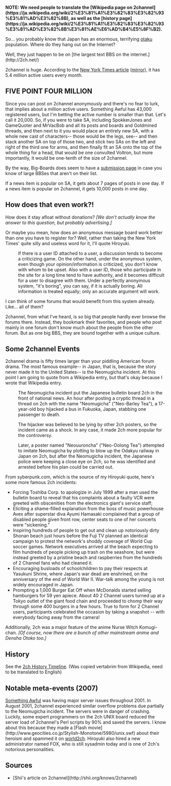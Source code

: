 '''NOTE: We need people to translate the [Wikipedia page on 2channel](https://ja.wikipedia.org/wiki/2%E3%81%A1%E3%82%83%E3%82%93%E3%81%AD%E3%82%8B), as well as the [history page](https://ja.wikipedia.org/wiki/2%E3%81%A1%E3%82%83%E3%82%93%E3%81%AD%E3%82%8B%E3%81%AE%E6%AD%B4%E5%8F%B2).'''

So... you probably know that Japan has an enormous, terrifying [[otaku]] population. Where do they hang out on the Internet?

Well, they just happen to be on [the largest text BBS on the internet.](http://2ch.net/)

2channel is huge. According to the [http://www.nytimes.com/2004/05/09/international/asia/09toky.html New York Times article] ([http://www.asiamedia.ucla.edu/article.asp?parentid=11049 mirror]), it has 5.4 million active users every month.

==FIVE POINT FOUR MILLION==

Since you can post on 2channel anonymously and there's no fear to lurk, that implies about a million active users. Something Awful has 43,000 registered users, but I'm betting the active number is smaller than that. Let's call it 20,000. So, if you were to take SA, including SpokkerJones and GameQuoter and MrVacBob and all its posts and boards and Goldmined threads, and then next to it you would place an entirely new SA, with a whole new cast of characters-- those would be the legs, see-- and then stack another SA on top of those two, and stick two SAs on the left and right of the third one for arms, and then finally fit an SA onto the top of the whole thing for a head, that would be one convulted Voltron, but more importantly, it would be one-tenth of the size of 2channel.

By the way, Big-Boards does seem to have a [http://www.big-boards.com/submit/ submission page] in case you know of large BBSes that aren't on their list.

If a news item is popular on SA, it gets about 7 pages of posts in one day. If a news item is popular on 2channel, it gets 10,000 posts in one day.

==How does that even work?!==

How does it stay afloat without donations? ''[We don't actually know the answer to this question, but probably advertising.]''

Or maybe you mean, how does an anonymous message board work better than one you have to register for? Well, rather than taking the New York Times' quite silly and useless word for it, I'll quote Hiroyuki.

:If there is a user ID attached to a user, a discussion tends to become a criticizing game. On the other hand, under the anonymous system, even though your opinion/information is criticized, you don't know with whom to be upset. Also with a user ID, those who participate in the site for a long time tend to have authority, and it becomes difficult for a user to disagree with them. Under a perfectly anonymous system, "it's boring", you can say, if it is actually boring. All information is treated equally; only an accurate argument will work.

I can think of some forums that would benefit from this system already. Like... all of them?

2channel, from what I've heard, is so big that people hardly ever browse the forums there. Instead, they bookmark their favorites, and people who post mainly in one forum don't know much about the people from the other forum. But as one big BBS, they are bound together with a unique culture.

==Some 2channel Events==

2channel drama is fifty times larger than your piddling American forum drama. The most famous example-- in Japan, that is, because the story never made it to the United States-- is the Neomugicha incident. At this point I am going to quote from a Wikipedia entry, but that's okay because I wrote that Wikipedia entry.

:The Neomugicha incident put the Japanese bulletin board 2ch in the front of national news. An hour after posting a cryptic thread in a thread on 2ch with the name "Neomugicha" ("Neo-Barley Tea"), a 17-year-old boy hijacked a bus in Fukuoka, Japan, stabbing one passenger to death.

:The hijacker was believed to be lying by other 2ch posters, so the incident came as a shock. In any case, it made 2ch more popular for the controversy.

:Later, a poster named "Neouuroncha" ("Neo-Oolong Tea") attempted to imitate Neomugicha by plotting to blow up the Odakyu railway in Japan on 2ch, but after the Neomugicha incident, the Japanese police were keeping a close eye on 2ch, so he was identified and arrested before his plan could be carried out.

From syberpunk.com, which is the source of my Hiroyuki quote, here's some more famous 2ch incidents:

* Forcing Toshiba Corp. to apologize in July 1999 after a man used the bulletin board to reveal that his complaints about a faulty VCR were greeted with obscenities from the electronics giant's service staff;
* Eliciting a shame-filled explanation from the boss of music powerhouse Avex after superstar diva Ayumi Hamasaki complained that a group of disabled people given front row, center seats to one of her concerts were "sickening."
* Inspiring hundreds of people to get out and clean up notoriously dirty Shonan beach just hours before the Fuji TV planned an identical campaign to protest the network's shoddy coverage of World Cup soccer games. Network executives arrived at the beach expecting to film hundreds of people picking up trash on the seashore, but were instead greeted by a pristine beach and raspberries from the hundreds of 2 Channel fans who had cleaned it.
* Encouraging busloads of schoolchildren to pay their respects at Yasukuni Shrine, where Japan's war dead are enshrined, on the anniversary of the end of World War II. War-talk among the young is not widely encouraged in Japan.
* Prompting a 1,000 Burger Eat Off when McDonalds started selling hamburgers for 59 yen apiece. About 40 2 Channel users turned up at a Tokyo outlet of the giant food chain and proceeded to chomp their way through some 400 burgers in a few hours. True to form for 2 Channel users, participants celebrated the occasion by taking a snapshot -- with everybody facing away from the camera!

Additionally, 2ch was a major feature of the anime Nurse Witch Komugi-chan. ''[Of course, now there are a bunch of other mainstream anime and Densha Otoko too.]''

==History==

See the [[2ch History Timeline]]. (Was copied vertabrim from Wikipedia, need to be translated to English)

==Notable meta-events (2007)==
[[Something Awful]] was having major server issues throughout 2001. In August 2001, 2channel experienced similar overflow problems due partially to the Neomugicha incident. The servers were in danger of crashing. Luckily, some expert programmers on the 2ch UNIX board reduced the server load of 2channel's Perl scripts by 90% and saved the servers. I know about this because they made a [Flash movie](http://www.geocities.co.jp/Stylish-Monotone/5980/unix.swf) about their heroism and spammed it on [[world2ch]]. Hiroyuki also hired a new administrator named FOX, who is still sysadmin today and is one of 2ch's notorious personalities.

==Sources==
* [Shii's article on 2channel](http://shii.org/knows/2channel)